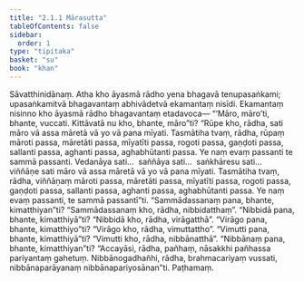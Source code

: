 ```yaml
---
title: "2.1.1 Mārasutta"
tableOfContents: false
sidebar:
  order: 1
type: "tipitaka"
basket: "su"
book: "khan"
---
```



<DynamicBreadcrumb />

<Division number="160" book="khan">

<Paragraph number="821" book="khan">
Sāvatthinidānaṃ. Atha kho āyasmā rādho yena bhagavā tenupasaṅkami; upasaṅkamitvā bhagavantaṃ abhivādetvā ekamantaṃ nisīdi. Ekamantaṃ nisinno kho āyasmā rādho bhagavantaṃ etadavoca—
</Paragraph>

<Paragraph number="822" book="khan">
“‘Māro, māro’ti, bhante, vuccati. Kittāvatā nu kho, bhante, māro”ti? “Rūpe kho, rādha, sati māro vā assa māretā vā yo vā pana mīyati. Tasmātiha tvaṃ, rādha, rūpaṃ māroti passa, māretāti passa, mīyatīti passa, rogoti passa, gaṇḍoti passa, sallanti passa, aghanti passa, aghabhūtanti passa. Ye naṃ evaṃ passanti te sammā passanti. Vedanāya sati…  saññāya sati…  saṅkhāresu sati…  viññāṇe sati māro vā assa māretā vā yo vā pana mīyati. Tasmātiha tvaṃ, rādha, viññāṇaṃ māroti passa, māretāti passa, mīyatīti passa, rogoti passa, gaṇḍoti passa, sallanti passa, aghanti passa, aghabhūtanti passa. Ye naṃ evaṃ passanti, te sammā passantī”ti.
</Paragraph>

<Paragraph number="823" book="khan">
“Sammādassanaṃ pana, bhante, kimatthiyan”ti? “Sammādassanaṃ kho, rādha, nibbidatthaṃ”. “Nibbidā pana, bhante, kimatthiyā”ti? “Nibbidā kho, rādha, virāgatthā”. “Virāgo pana, bhante, kimatthiyo”ti? “Virāgo kho, rādha, vimuttattho”. “Vimutti pana, bhante, kimatthiyā”ti? “Vimutti kho, rādha, nibbānatthā”. “Nibbānaṃ pana, bhante, kimatthiyan”ti? “Accayāsi, rādha, pañhaṃ, nāsakkhi pañhassa pariyantaṃ gahetuṃ. Nibbānogadhañhi, rādha, brahmacariyaṃ vussati, nibbānaparāyanaṃ nibbānapariyosānan”ti.

</Paragraph>
</Division>

<Paragraph number="824" type="center" book="khan">
Paṭhamaṃ.
</Paragraph>